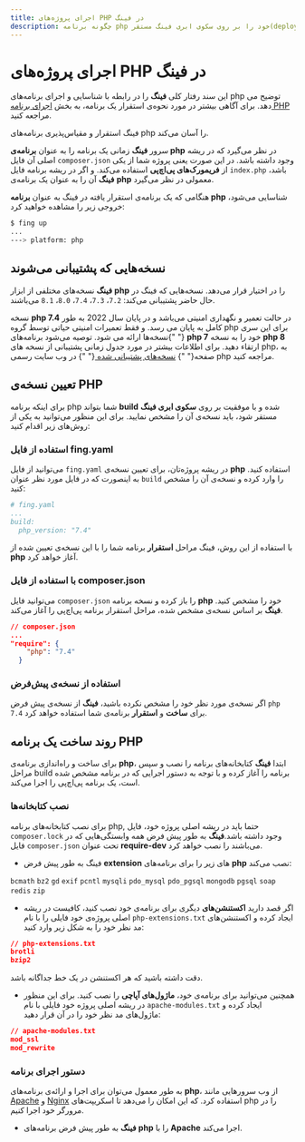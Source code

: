```yaml
---
title: اجرای پروژه‌های PHP در فینگ
description: چگونه برنامه php خود را بر روی سکوی ابری فینگ مستقر(deploy) کنیم؟
---
```



<Platform>
  <PlatformHead title="برنامه‌های Php" icon="php/php-original.svg" />
</Platform>

# اجرای پروژه‌های PHP در فینگ

این سند رفتار کلی **فینگ** را در رابطه با شناسایی و اجرای برنامه‌های php توضیح می دهد. برای آگاهی بیشتر در مورد نحوه‌ی استقرار یک برنامه، به بخش [اجرای برنامه PHP](quickstart/php) مراجعه کنید.

فینگ استقرار و مقیاس‌پذیری برنامه‌‌های php را آسان می‌کند.

سرور **فینگ** زمانی یک برنامه را به عنوان **برنامه‌ی php** در نظر می‌گیرد که در ریشه اصلی آن فایل `composer.json` وجود داشته باشد. در این صورت یعنی پروژه شما از یکی از **فریمورک‌های پی‌اچ‌پی** استفاده می‌کند.
و اگر در ریشه برنامه فایل `index.php` باشد، **فینگ** آن را به عنوان یک برنامه‌ی **php** معمولی در نظر می‌گیرد.

هنگامی که یک برنامه‌ی استقرار یافته در فینگ به عنوان **برنامه php** شناسایی می‌شود، خروجی زیر را مشاهده خواهید کرد:

```bash
$ fing up
...
---> platform: php
```

## نسخه‌هایی که پشتیبانی می‌شوند

**فینگ** نسخه‌های مختلفی از ابزار **php** را در اختیار قرار می‌دهد. نسخه‌هایی که فینگ در حال حاضر پشتیبانی می‌کند:
`7.2`، `7.3`، `7.4`، `8.0`، `8.1` می‌باشند.

<Notice variant="warning">
  نسخه <strong>php 7.4</strong> در حالت تعمیر و نگهداری امنیتی می‌باشد و در
  پایان سال 2022 به طور کامل به پایان می رسد. و فقط تعمیرات امنیتی حیاتی توسط
  گروه php برای این سری نسخه‌ها ارائه می شود. توصیه می‌شود برنامه‌های{" "}
  <strong>php 7</strong> خود را به نسخه <strong>php 8</strong> ارتقاء دهید. برای
  اطلاعات بیشتر در مورد جدول زمانی پشتیبانی از نسخه های php، به صفحه{" "}
  <a href="https://php.net/supported-versions.php">
   نسخه‌های پشتیبانی شده
  </a>{" "}
  در وب سایت رسمی php مراجعه کنید.
</Notice>

## تعیین نسخه‌ی PHP

برای اینکه برنامه php شما بتواند **build** شده و با موفقیت بر روی **سکوی ابری فینگ** مستقر شود، باید نسخه‌ی آن را مشخص نمایید. برای این منظور می‌توانید به یکی از روش‌های زیر اقدام کنید:

### استفاده از فایل fing.yaml

می‌توانید از فایل `fing.yaml` در ریشه پروژه‌تان، برای تعیین نسخه‌ی **php** استفاده کنید. به اینصورت که در فایل مورد نظر عنوان `build` را وارد کرده و نسخه‌ی آن را مشخص کنید:

```yaml
# fing.yaml
...
build:
  php_version: "7.4"
```

با استفاده از این روش، فینگ مراحل **استقرار** برنامه شما را با این نسخه‌ی تعیین شده از **php** آغاز خواهد کرد.

### با استفاده از فایل composer.json

می‌توانید فایل `composer.json`  را باز کرده و نسخه برنامه **php** خود را مشخص کنید. **فینگ**  بر اساس نسخه‌ی مشخص شده، مراحل استقرار برنامه پی‌اچ‌پی را آغاز می‌کند.

```json
// composer.json
...
"require": {
    "php": "7.4"
  }
```

### استفاده از نسخه‌ی پیش‌فرض

اگر نسخه‌ی مورد نظر خود را مشخص نکرده باشید، **فینگ** از نسخه‌ی پیش فرض `php 7.4` برای **ساخت** و **استقرار** برنامه‌ی شما استفاده خواهد کرد.

## روند ساخت یک برنامه PHP

برای ساخت و راه‌اندازی برنامه‌ی **php**، ابتدا **فینگ** کتابخانه‌های برنامه را نصب و سپس مراحل build برنامه را آغاز کرده و با توجه به دستور اجرایی که در برنامه مشخص شده است، یک برنامه پی‌اچ‌پی را اجرا می‌کند.

### نصب کتابخانه‌ها

برای نصب کتابخانه‌های برنامه php, حتما باید در ریشه اصلی پروژه خود، فایل `composer.lock` وجود داشته باشد.**فینگ** به طور پیش فرض همه وابستگی‌هایی که در فایل `composer.json` تحت عنوان **require-dev** می‌باشند را نصب خواهد کرد.

- فینگ به طور پیش فرض **extension** های زیر را برای برنامه‌‌های **php** نصب می‌کند:

`bcmath`
`bz2`
`gd`
`exif`
`pcntl`
`mysqli`
`pdo_mysql`
`pdo_pgsql`
`mongodb`
`pgsql`
`soap`
`redis`
`zip`

- اگر قصد دارید **اکستنشن‌های** دیگری برای برنامه‌ی خود نصب کنید، کافیست در ریشه اصلی پروژه‌ی خود فایلی را با نام `php-extensions.txt` ایجاد کرده و اکستنشن‌های مد نظر خود را به شکل زیر وارد کنید:

```json
// php-extensions.txt
brotli
bzip2
```

دقت داشته باشید که هر اکستنشن در یک خط جداگانه باشد.

- همچنین می‌توانید برای برنامه‌ی خود، **ماژول‌های آپاچی** را نصب کنید. برای این منظور در ریشه اصلی پروژه خود فایلی با نام `apache-modules.txt` ایجاد کرده و ماژول‌های مد نظر خود را در آن قرار دهید:

```json
// apache-modules.txt
mod_ssl
mod_rewrite
```

### دستور اجرای برنامه

به طور معمول می‌توان برای اجرا و ارائه‌ی برنامه‌های **php**، از وب سرورهایی مانند [Apache](https://apache.org/) و [Nginx](https://nginx.com) استفاده کرد. که این امکان را می‌دهد تا اسکریپت‌های php را در مرورگر خود اجرا کنیم.

- **فینگ** به طور پیش فرض برنامه‌‌های **php** را با **Apache** اجرا می‌کند.

